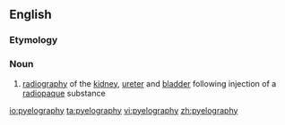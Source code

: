 ==English==

===Etymology===
{{confix|pyelo|graphy}}

===Noun===
{{en-noun|-}}

#{{medicine}} [[radiography]] of the [[kidney]], [[ureter]] and [[bladder]] following injection of a [[radiopaque]] substance

[[io:pyelography]]
[[ta:pyelography]]
[[vi:pyelography]]
[[zh:pyelography]]